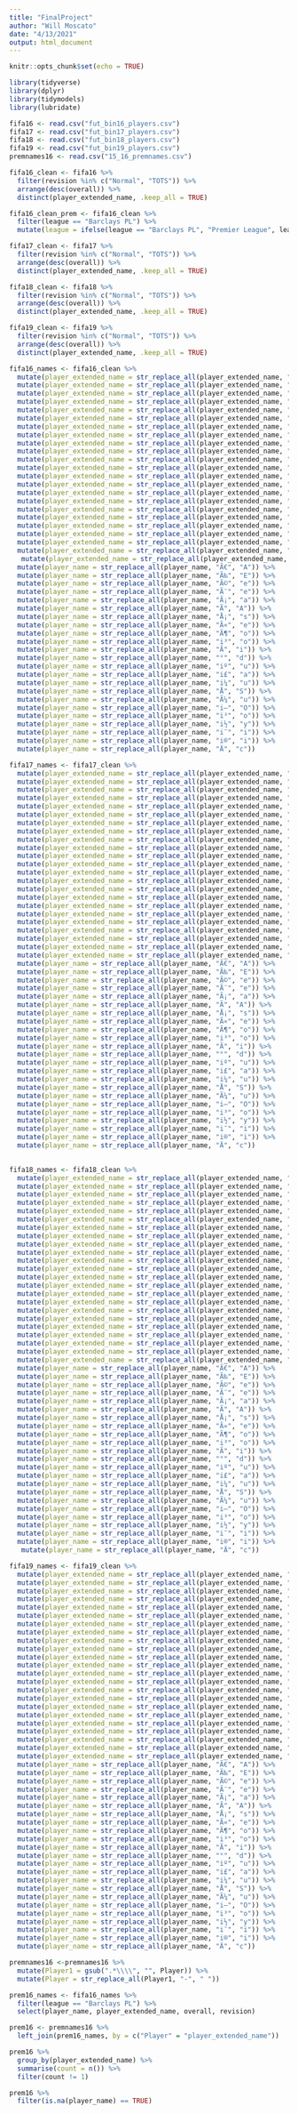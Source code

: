 ```yaml
---
title: "FinalProject"
author: "Will Moscato"
date: "4/13/2021"
output: html_document
---
```


```r
knitr::opts_chunk$set(echo = TRUE)
```

```r
library(tidyverse)
library(dplyr)
library(tidymodels)
library(lubridate)
```


```r
fifa16 <- read.csv("fut_bin16_players.csv")
fifa17 <- read.csv("fut_bin17_players.csv")
fifa18 <- read.csv("fut_bin18_players.csv")
fifa19 <- read.csv("fut_bin19_players.csv")
premnames16 <- read.csv("15_16_premnames.csv")
```


```r
fifa16_clean <- fifa16 %>% 
  filter(revision %in% c("Normal", "TOTS")) %>%
  arrange(desc(overall)) %>% 
  distinct(player_extended_name, .keep_all = TRUE) 
```


```r
fifa16_clean_prem <- fifa16_clean %>% 
  filter(league == "Barclays PL") %>% 
  mutate(league = ifelse(league == "Barclays PL", "Premier League", league))
```


```r
fifa17_clean <- fifa17 %>% 
  filter(revision %in% c("Normal", "TOTS")) %>%
  arrange(desc(overall)) %>% 
  distinct(player_extended_name, .keep_all = TRUE)
```

```r
fifa18_clean <- fifa18 %>% 
  filter(revision %in% c("Normal", "TOTS")) %>%
  arrange(desc(overall)) %>% 
  distinct(player_extended_name, .keep_all = TRUE)
```


```r
fifa19_clean <- fifa19 %>% 
  filter(revision %in% c("Normal", "TOTS")) %>%
  arrange(desc(overall)) %>% 
  distinct(player_extended_name, .keep_all = TRUE)
```


```r
fifa16_names <- fifa16_clean %>% 
  mutate(player_extended_name = str_replace_all(player_extended_name, "Ã€", "A")) %>% 
  mutate(player_extended_name = str_replace_all(player_extended_name, "Ã‰", "E")) %>%  
  mutate(player_extended_name = str_replace_all(player_extended_name, "Ã©", "e")) %>% 
  mutate(player_extended_name = str_replace_all(player_extended_name, "Ã¨", "e")) %>% 
  mutate(player_extended_name = str_replace_all(player_extended_name, "Ã¡", "a")) %>% 
  mutate(player_extended_name = str_replace_all(player_extended_name, "Ã", "A")) %>% 
  mutate(player_extended_name = str_replace_all(player_extended_name, "Å¡", "s")) %>% 
  mutate(player_extended_name = str_replace_all(player_extended_name, "Ã«", "e")) %>% 
  mutate(player_extended_name = str_replace_all(player_extended_name, "Ã¶", "o")) %>% 
  mutate(player_extended_name = str_replace_all(player_extended_name, "i³", "o")) %>% 
  mutate(player_extended_name = str_replace_all(player_extended_name, "Ã", "i")) %>% 
  mutate(player_extended_name = str_replace_all(player_extended_name, "°", "d")) %>% 
  mutate(player_extended_name = str_replace_all(player_extended_name, "iº", "u")) %>% 
  mutate(player_extended_name = str_replace_all(player_extended_name, "i£", "a")) %>% 
  mutate(player_extended_name = str_replace_all(player_extended_name, "i¼", "u")) %>% 
  mutate(player_extended_name = str_replace_all(player_extended_name, "Å", "S")) %>% 
  mutate(player_extended_name = str_replace_all(player_extended_name, "Ã¼", "u")) %>% 
  mutate(player_extended_name = str_replace_all(player_extended_name, "i–", "O")) %>% 
  mutate(player_extended_name = str_replace_all(player_extended_name, "i³", "o")) %>% 
  mutate(player_extended_name = str_replace_all(player_extended_name, "i½", "y")) %>% 
  mutate(player_extended_name = str_replace_all(player_extended_name, "i¯", "i")) %>% 
  mutate(player_extended_name = str_replace_all(player_extended_name, "i®", "i")) %>% 
   mutate(player_extended_name = str_replace_all(player_extended_name, "Ä", "c")) %>% 
  mutate(player_name = str_replace_all(player_name, "Ã€", "A")) %>% 
  mutate(player_name = str_replace_all(player_name, "Ã‰", "E")) %>%  
  mutate(player_name = str_replace_all(player_name, "Ã©", "e")) %>% 
  mutate(player_name = str_replace_all(player_name, "Ã¨", "e")) %>% 
  mutate(player_name = str_replace_all(player_name, "Ã¡", "a")) %>% 
  mutate(player_name = str_replace_all(player_name, "Ã", "A")) %>% 
  mutate(player_name = str_replace_all(player_name, "Å¡", "s")) %>% 
  mutate(player_name = str_replace_all(player_name, "Ã«", "e")) %>% 
  mutate(player_name = str_replace_all(player_name, "Ã¶", "o")) %>% 
  mutate(player_name = str_replace_all(player_name, "i³", "o")) %>% 
  mutate(player_name = str_replace_all(player_name, "Ã", "i")) %>% 
  mutate(player_name = str_replace_all(player_name, "°", "d")) %>% 
  mutate(player_name = str_replace_all(player_name, "iº", "u")) %>% 
  mutate(player_name = str_replace_all(player_name, "i£", "a")) %>% 
  mutate(player_name = str_replace_all(player_name, "i¼", "u")) %>% 
  mutate(player_name = str_replace_all(player_name, "Å", "S")) %>% 
  mutate(player_name = str_replace_all(player_name, "Ã¼", "u")) %>% 
  mutate(player_name = str_replace_all(player_name, "i–", "O")) %>% 
  mutate(player_name = str_replace_all(player_name, "i³", "o")) %>% 
  mutate(player_name = str_replace_all(player_name, "i½", "y")) %>% 
  mutate(player_name = str_replace_all(player_name, "i¯", "i")) %>% 
  mutate(player_name = str_replace_all(player_name, "i®", "i")) %>% 
  mutate(player_name = str_replace_all(player_name, "Ä", "c"))
```

```r
fifa17_names <- fifa17_clean %>% 
  mutate(player_extended_name = str_replace_all(player_extended_name, "Ã€", "A")) %>% 
  mutate(player_extended_name = str_replace_all(player_extended_name, "Ã‰", "E")) %>%  
  mutate(player_extended_name = str_replace_all(player_extended_name, "Ã©", "e")) %>% 
  mutate(player_extended_name = str_replace_all(player_extended_name, "Ã¨", "e")) %>% 
  mutate(player_extended_name = str_replace_all(player_extended_name, "Ã¡", "a")) %>% 
  mutate(player_extended_name = str_replace_all(player_extended_name, "Ã", "A")) %>% 
  mutate(player_extended_name = str_replace_all(player_extended_name, "Å¡", "s")) %>% 
  mutate(player_extended_name = str_replace_all(player_extended_name, "Ã«", "e")) %>% 
  mutate(player_extended_name = str_replace_all(player_extended_name, "Ã¶", "o")) %>% 
  mutate(player_extended_name = str_replace_all(player_extended_name, "i³", "o")) %>% 
  mutate(player_extended_name = str_replace_all(player_extended_name, "Ã", "i")) %>% 
  mutate(player_extended_name = str_replace_all(player_extended_name, "°", "d")) %>% 
  mutate(player_extended_name = str_replace_all(player_extended_name, "iº", "u")) %>% 
  mutate(player_extended_name = str_replace_all(player_extended_name, "i£", "a")) %>% 
  mutate(player_extended_name = str_replace_all(player_extended_name, "i¼", "u")) %>% 
  mutate(player_extended_name = str_replace_all(player_extended_name, "Å", "S")) %>% 
  mutate(player_extended_name = str_replace_all(player_extended_name, "Ã¼", "u")) %>% 
  mutate(player_extended_name = str_replace_all(player_extended_name, "i–", "O")) %>% 
  mutate(player_extended_name = str_replace_all(player_extended_name, "i³", "o")) %>% 
  mutate(player_extended_name = str_replace_all(player_extended_name, "i½", "y")) %>% 
  mutate(player_extended_name = str_replace_all(player_extended_name, "i¯", "i")) %>% 
  mutate(player_extended_name = str_replace_all(player_extended_name, "i®", "i")) %>% 
  mutate(player_extended_name = str_replace_all(player_extended_name, "Ä", "c")) %>% 
  mutate(player_name = str_replace_all(player_name, "Ã€", "A")) %>% 
  mutate(player_name = str_replace_all(player_name, "Ã‰", "E")) %>%  
  mutate(player_name = str_replace_all(player_name, "Ã©", "e")) %>% 
  mutate(player_name = str_replace_all(player_name, "Ã¨", "e")) %>% 
  mutate(player_name = str_replace_all(player_name, "Ã¡", "a")) %>% 
  mutate(player_name = str_replace_all(player_name, "Ã", "A")) %>% 
  mutate(player_name = str_replace_all(player_name, "Å¡", "s")) %>% 
  mutate(player_name = str_replace_all(player_name, "Ã«", "e")) %>% 
  mutate(player_name = str_replace_all(player_name, "Ã¶", "o")) %>% 
  mutate(player_name = str_replace_all(player_name, "i³", "o")) %>% 
  mutate(player_name = str_replace_all(player_name, "Ã", "i")) %>% 
  mutate(player_name = str_replace_all(player_name, "°", "d")) %>% 
  mutate(player_name = str_replace_all(player_name, "iº", "u")) %>% 
  mutate(player_name = str_replace_all(player_name, "i£", "a")) %>% 
  mutate(player_name = str_replace_all(player_name, "i¼", "u")) %>% 
  mutate(player_name = str_replace_all(player_name, "Å", "S")) %>% 
  mutate(player_name = str_replace_all(player_name, "Ã¼", "u")) %>% 
  mutate(player_name = str_replace_all(player_name, "i–", "O")) %>% 
  mutate(player_name = str_replace_all(player_name, "i³", "o")) %>% 
  mutate(player_name = str_replace_all(player_name, "i½", "y")) %>% 
  mutate(player_name = str_replace_all(player_name, "i¯", "i")) %>% 
  mutate(player_name = str_replace_all(player_name, "i®", "i")) %>% 
  mutate(player_name = str_replace_all(player_name, "Ä", "c"))
  
```


```r
fifa18_names <- fifa18_clean %>% 
  mutate(player_extended_name = str_replace_all(player_extended_name, "Ã€", "A")) %>% 
  mutate(player_extended_name = str_replace_all(player_extended_name, "Ã‰", "E")) %>%  
  mutate(player_extended_name = str_replace_all(player_extended_name, "Ã©", "e")) %>% 
  mutate(player_extended_name = str_replace_all(player_extended_name, "Ã¨", "e")) %>% 
  mutate(player_extended_name = str_replace_all(player_extended_name, "Ã¡", "a")) %>% 
  mutate(player_extended_name = str_replace_all(player_extended_name, "Ã", "A")) %>% 
  mutate(player_extended_name = str_replace_all(player_extended_name, "Å¡", "s")) %>% 
  mutate(player_extended_name = str_replace_all(player_extended_name, "Ã«", "e")) %>% 
  mutate(player_extended_name = str_replace_all(player_extended_name, "Ã¶", "o")) %>% 
  mutate(player_extended_name = str_replace_all(player_extended_name, "i³", "o")) %>% 
  mutate(player_extended_name = str_replace_all(player_extended_name, "Ã", "i")) %>% 
  mutate(player_extended_name = str_replace_all(player_extended_name, "°", "d")) %>% 
  mutate(player_extended_name = str_replace_all(player_extended_name, "iº", "u")) %>% 
  mutate(player_extended_name = str_replace_all(player_extended_name, "i£", "a")) %>% 
  mutate(player_extended_name = str_replace_all(player_extended_name, "i¼", "u")) %>% 
  mutate(player_extended_name = str_replace_all(player_extended_name, "Å", "S")) %>% 
  mutate(player_extended_name = str_replace_all(player_extended_name, "Ã¼", "u")) %>% 
  mutate(player_extended_name = str_replace_all(player_extended_name, "i–", "O")) %>% 
  mutate(player_extended_name = str_replace_all(player_extended_name, "i³", "o")) %>% 
  mutate(player_extended_name = str_replace_all(player_extended_name, "i½", "y")) %>% 
  mutate(player_extended_name = str_replace_all(player_extended_name, "i¯", "i")) %>% 
  mutate(player_extended_name = str_replace_all(player_extended_name, "i®", "i")) %>% 
  mutate(player_extended_name = str_replace_all(player_extended_name, "Ä", "c")) %>% 
  mutate(player_name = str_replace_all(player_name, "Ã€", "A")) %>% 
  mutate(player_name = str_replace_all(player_name, "Ã‰", "E")) %>%  
  mutate(player_name = str_replace_all(player_name, "Ã©", "e")) %>% 
  mutate(player_name = str_replace_all(player_name, "Ã¨", "e")) %>% 
  mutate(player_name = str_replace_all(player_name, "Ã¡", "a")) %>% 
  mutate(player_name = str_replace_all(player_name, "Ã", "A")) %>% 
  mutate(player_name = str_replace_all(player_name, "Å¡", "s")) %>% 
  mutate(player_name = str_replace_all(player_name, "Ã«", "e")) %>% 
  mutate(player_name = str_replace_all(player_name, "Ã¶", "o")) %>% 
  mutate(player_name = str_replace_all(player_name, "i³", "o")) %>% 
  mutate(player_name = str_replace_all(player_name, "Ã", "i")) %>% 
  mutate(player_name = str_replace_all(player_name, "°", "d")) %>% 
  mutate(player_name = str_replace_all(player_name, "iº", "u")) %>% 
  mutate(player_name = str_replace_all(player_name, "i£", "a")) %>% 
  mutate(player_name = str_replace_all(player_name, "i¼", "u")) %>% 
  mutate(player_name = str_replace_all(player_name, "Å", "S")) %>% 
  mutate(player_name = str_replace_all(player_name, "Ã¼", "u")) %>% 
  mutate(player_name = str_replace_all(player_name, "i–", "O")) %>% 
  mutate(player_name = str_replace_all(player_name, "i³", "o")) %>% 
  mutate(player_name = str_replace_all(player_name, "i½", "y")) %>% 
  mutate(player_name = str_replace_all(player_name, "i¯", "i")) %>% 
  mutate(player_name = str_replace_all(player_name, "i®", "i")) %>% 
   mutate(player_name = str_replace_all(player_name, "Ä", "c"))
```


```r
fifa19_names <- fifa19_clean %>% 
  mutate(player_extended_name = str_replace_all(player_extended_name, "Ã€", "A")) %>% 
  mutate(player_extended_name = str_replace_all(player_extended_name, "Ã‰", "E")) %>%  
  mutate(player_extended_name = str_replace_all(player_extended_name, "Ã©", "e")) %>% 
  mutate(player_extended_name = str_replace_all(player_extended_name, "Ã¨", "e")) %>% 
  mutate(player_extended_name = str_replace_all(player_extended_name, "Ã¡", "a")) %>% 
  mutate(player_extended_name = str_replace_all(player_extended_name, "Ã", "A")) %>% 
  mutate(player_extended_name = str_replace_all(player_extended_name, "Å¡", "s")) %>% 
  mutate(player_extended_name = str_replace_all(player_extended_name, "Ã«", "e")) %>% 
  mutate(player_extended_name = str_replace_all(player_extended_name, "Ã¶", "o")) %>% 
  mutate(player_extended_name = str_replace_all(player_extended_name, "i³", "o")) %>% 
  mutate(player_extended_name = str_replace_all(player_extended_name, "Ã", "i")) %>% 
  mutate(player_extended_name = str_replace_all(player_extended_name, "°", "d")) %>% 
  mutate(player_extended_name = str_replace_all(player_extended_name, "iº", "u")) %>% 
  mutate(player_extended_name = str_replace_all(player_extended_name, "i£", "a")) %>% 
  mutate(player_extended_name = str_replace_all(player_extended_name, "i¼", "u")) %>% 
  mutate(player_extended_name = str_replace_all(player_extended_name, "Å", "S")) %>% 
  mutate(player_extended_name = str_replace_all(player_extended_name, "Ã¼", "u")) %>% 
  mutate(player_extended_name = str_replace_all(player_extended_name, "i–", "O")) %>% 
  mutate(player_extended_name = str_replace_all(player_extended_name, "i³", "o")) %>% 
  mutate(player_extended_name = str_replace_all(player_extended_name, "i½", "y")) %>% 
  mutate(player_extended_name = str_replace_all(player_extended_name, "i¯", "i")) %>% 
  mutate(player_extended_name = str_replace_all(player_extended_name, "i®", "i")) %>% 
  mutate(player_extended_name = str_replace_all(player_extended_name, "Ä", "c")) %>% 
  mutate(player_name = str_replace_all(player_name, "Ã€", "A")) %>% 
  mutate(player_name = str_replace_all(player_name, "Ã‰", "E")) %>%  
  mutate(player_name = str_replace_all(player_name, "Ã©", "e")) %>% 
  mutate(player_name = str_replace_all(player_name, "Ã¨", "e")) %>% 
  mutate(player_name = str_replace_all(player_name, "Ã¡", "a")) %>% 
  mutate(player_name = str_replace_all(player_name, "Ã", "A")) %>% 
  mutate(player_name = str_replace_all(player_name, "Å¡", "s")) %>% 
  mutate(player_name = str_replace_all(player_name, "Ã«", "e")) %>% 
  mutate(player_name = str_replace_all(player_name, "Ã¶", "o")) %>% 
  mutate(player_name = str_replace_all(player_name, "i³", "o")) %>% 
  mutate(player_name = str_replace_all(player_name, "Ã", "i")) %>% 
  mutate(player_name = str_replace_all(player_name, "°", "d")) %>% 
  mutate(player_name = str_replace_all(player_name, "iº", "u")) %>% 
  mutate(player_name = str_replace_all(player_name, "i£", "a")) %>% 
  mutate(player_name = str_replace_all(player_name, "i¼", "u")) %>% 
  mutate(player_name = str_replace_all(player_name, "Å", "S")) %>% 
  mutate(player_name = str_replace_all(player_name, "Ã¼", "u")) %>% 
  mutate(player_name = str_replace_all(player_name, "i–", "O")) %>% 
  mutate(player_name = str_replace_all(player_name, "i³", "o")) %>% 
  mutate(player_name = str_replace_all(player_name, "i½", "y")) %>% 
  mutate(player_name = str_replace_all(player_name, "i¯", "i")) %>% 
  mutate(player_name = str_replace_all(player_name, "i®", "i")) %>% 
  mutate(player_name = str_replace_all(player_name, "Ä", "c"))
```


```r
premnames16 <-premnames16 %>% 
  mutate(Player1 = gsub(".*\\\\", "", Player)) %>% 
  mutate(Player = str_replace_all(Player1, "-", " "))
```


```r
prem16_names <- fifa16_names %>% 
  filter(league == "Barclays PL") %>% 
  select(player_name, player_extended_name, overall, revision)
```



```r
prem16 <- premnames16 %>%
  left_join(prem16_names, by = c("Player" = "player_extended_name"))
```


```r
prem16 %>% 
  group_by(player_extended_name) %>% 
  summarise(count = n()) %>% 
  filter(count != 1)
```



```r
prem16 %>% 
  filter(is.na(player_name) == TRUE)
```



























